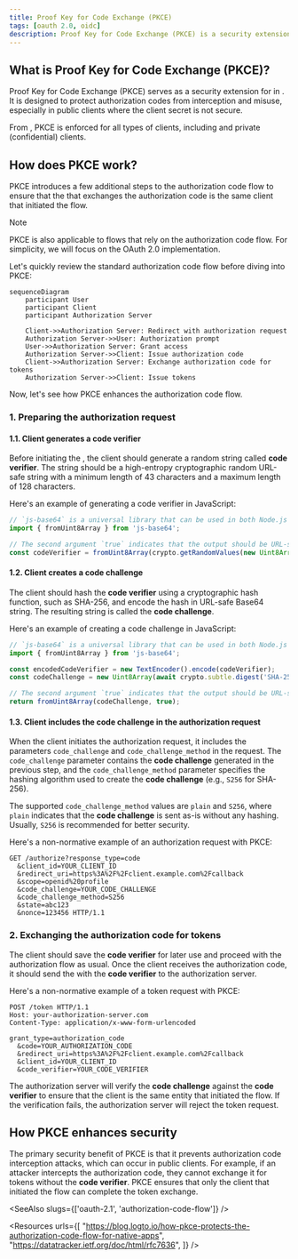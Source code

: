 ```yaml
---
title: Proof Key for Code Exchange (PKCE)
tags: [oauth 2.0, oidc]
description: Proof Key for Code Exchange (PKCE) is a security extension for OAuth 2.0 that protects authorization codes from interception and misuse. It is enforced for all types of clients in OAuth 2.1.
---
```


## What is Proof Key for Code Exchange (PKCE)?

Proof Key for Code Exchange (PKCE) serves as a security extension for <Ref slug="authorization-code-flow" /> in <Ref slug="oauth-2.0" />. It is designed to protect authorization codes from interception and misuse, especially in public clients where the client secret is not secure.

From <Ref slug="oauth-2.1" />, PKCE is enforced for all types of clients, including <Ref slug="client" headingId="public-clients" /> and <Ref slug="client" headingId="private-clients">private (confidential) clients</Ref>.

## How does PKCE work?

PKCE introduces a few additional steps to the authorization code flow to ensure that the <Ref slug="client" /> that exchanges the authorization code is the same client that initiated the flow.

> [!Note]
> PKCE is also applicable to <Ref slug="openid-connect" /> flows that rely on the authorization code flow. For simplicity, we will focus on the OAuth 2.0 implementation.

Let's quickly review the standard authorization code flow before diving into PKCE:

```mermaid
sequenceDiagram
    participant User
    participant Client
    participant Authorization Server

    Client->>Authorization Server: Redirect with authorization request
    Authorization Server->>User: Authorization prompt
    User->>Authorization Server: Grant access
    Authorization Server->>Client: Issue authorization code
    Client->>Authorization Server: Exchange authorization code for tokens
    Authorization Server->>Client: Issue tokens
```

Now, let's see how PKCE enhances the authorization code flow.

### 1. Preparing the authorization request

#### 1.1. Client generates a code verifier

Before initiating the <Ref slug="authorization-request" />, the client should generate a random string called **code verifier**. The string should be a high-entropy cryptographic random URL-safe string with a minimum length of 43 characters and a maximum length of 128 characters.
  
Here's an example of generating a code verifier in JavaScript:

```javascript
// `js-base64` is a universal library that can be used in both Node.js and browsers
import { fromUint8Array } from 'js-base64';

// The second argument `true` indicates that the output should be URL-safe
const codeVerifier = fromUint8Array(crypto.getRandomValues(new Uint8Array(64)), true);
```

#### 1.2. Client creates a code challenge

The client should hash the **code verifier** using a cryptographic hash function, such as SHA-256, and encode the hash in URL-safe Base64 string. The resulting string is called the **code challenge**.

Here's an example of creating a code challenge in JavaScript:

```javascript
// `js-base64` is a universal library that can be used in both Node.js and browsers
import { fromUint8Array } from 'js-base64';

const encodedCodeVerifier = new TextEncoder().encode(codeVerifier);
const codeChallenge = new Uint8Array(await crypto.subtle.digest('SHA-256', encodedCodeVerifier));

// The second argument `true` indicates that the output should be URL-safe
return fromUint8Array(codeChallenge, true);
```

#### 1.3. Client includes the code challenge in the authorization request

When the client initiates the authorization request, it includes the parameters `code_challenge` and `code_challenge_method` in the request. The `code_challenge` parameter contains the **code challenge** generated in the previous step, and the `code_challenge_method` parameter specifies the hashing algorithm used to create the **code challenge** (e.g., `S256` for SHA-256).

The supported `code_challenge_method` values are `plain` and `S256`, where `plain` indicates that the **code challenge** is sent as-is without any hashing. Usually, `S256` is recommended for better security.

Here's a non-normative example of an authorization request with PKCE:

```http
GET /authorize?response_type=code
  &client_id=YOUR_CLIENT_ID
  &redirect_uri=https%3A%2F%2Fclient.example.com%2Fcallback
  &scope=openid%20profile
  &code_challenge=YOUR_CODE_CHALLENGE
  &code_challenge_method=S256
  &state=abc123
  &nonce=123456 HTTP/1.1
```

### 2. Exchanging the authorization code for tokens

The client should save the **code verifier** for later use and proceed with the authorization flow as usual. Once the client receives the authorization code, it should send the <Ref slug="token-request" /> with the **code verifier** to the authorization server.

Here's a non-normative example of a token request with PKCE:

```http
POST /token HTTP/1.1
Host: your-authorization-server.com
Content-Type: application/x-www-form-urlencoded

grant_type=authorization_code
  &code=YOUR_AUTHORIZATION_CODE
  &redirect_uri=https%3A%2F%2Fclient.example.com%2Fcallback
  &client_id=YOUR_CLIENT_ID
  &code_verifier=YOUR_CODE_VERIFIER
```

The authorization server will verify the **code challenge** against the **code verifier** to ensure that the client is the same entity that initiated the flow. If the verification fails, the authorization server will reject the token request.

## How PKCE enhances security

The primary security benefit of PKCE is that it prevents authorization code interception attacks, which can occur in public clients. For example, if an attacker intercepts the authorization code, they cannot exchange it for tokens without the **code verifier**. PKCE ensures that only the client that initiated the flow can complete the token exchange.

<SeeAlso slugs={['oauth-2.1', 'authorization-code-flow']} />

<Resources
  urls={[
    "https://blog.logto.io/how-pkce-protects-the-authorization-code-flow-for-native-apps",
    "https://datatracker.ietf.org/doc/html/rfc7636",
  ]}
/>

